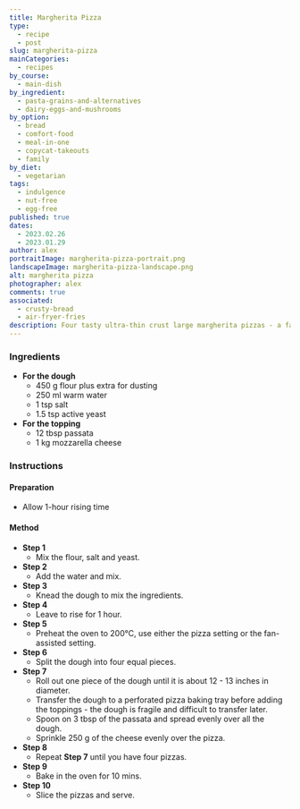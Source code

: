 ```yaml
---
title: Margherita Pizza
type:
  - recipe
  - post
slug: margherita-pizza
mainCategories:
  - recipes
by_course:
  - main-dish
by_ingredient:
  - pasta-grains-and-alternatives
  - dairy-eggs-and-mushrooms
by_option:
  - bread
  - comfort-food
  - meal-in-one
  - copycat-takeouts
  - family
by_diet:
  - vegetarian
tags:
  - indulgence
  - nut-free
  - egg-free
published: true
dates:
  - 2023.02.26
  - 2023.01.29
author: alex
portraitImage: margherita-pizza-portrait.png
landscapeImage: margherita-pizza-landscape.png
alt: margherita pizza
photographer: alex
comments: true
associated:
  - crusty-bread
  - air-fryer-fries
description: Four tasty ultra-thin crust large margherita pizzas - a family copycat-takeouts made at home. Everyone prefers them to the store-bought ones, and this way we can afford to have Saturday night pizza every weekend.
---
```


<Ingredients>

### Ingredients

- **For the dough**
  - 450 g flour plus extra for dusting
  - 250 ml warm water
  - 1 tsp salt
  - 1.5 tsp active yeast
- **For the topping**
  - 12 tbsp passata
  - 1 kg mozzarella cheese

</Ingredients>

<Instructions>

### Instructions

#### Preparation

- Allow 1-hour rising time

#### Method

- **Step 1**
  - Mix the flour, salt and yeast.
- **Step 2**
  - Add the water and mix.
- **Step 3**
  - Knead the dough to mix the ingredients.
- **Step 4**
  - Leave to rise for 1 hour.
- **Step 5**
  - Preheat the oven to 200°C, use either the pizza setting or the fan-assisted setting.
- **Step 6**
  - Split the dough into four equal pieces.
- **Step 7**
  - Roll out one piece of the dough until it is about 12 - 13 inches in diameter.
  - Transfer the dough to a perforated pizza baking tray before adding the toppings - the dough is fragile and difficult to transfer later.
  - Spoon on 3 tbsp of the passata and spread evenly over all the dough.
  - Sprinkle 250 g of the cheese evenly over the pizza.
- **Step 8**
  - Repeat **Step 7** until you have four pizzas.
- **Step 9**
  - Bake in the oven for 10 mins.
- **Step 10**
  - Slice the pizzas and serve.

</Instructions>
